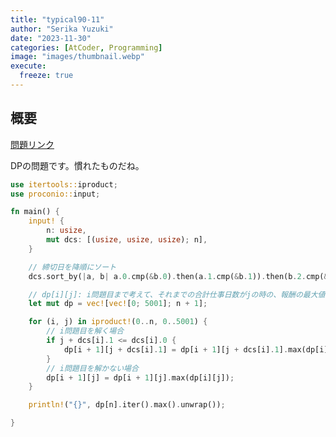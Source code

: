 ```yaml
---
title: "typical90-11"
author: "Serika Yuzuki"
date: "2023-11-30"
categories: [AtCoder, Programming]
image: "images/thumbnail.webp"
execute:
  freeze: true
---
```


## 概要

[問題リンク](https://atcoder.jp/contests/typical90/tasks/typical90_k)

DPの問題です。慣れたものだね。

```rust
use itertools::iproduct;
use proconio::input;

fn main() {
    input! {
        n: usize,
        mut dcs: [(usize, usize, usize); n],
    }

    // 締切日を降順にソート
    dcs.sort_by(|a, b| a.0.cmp(&b.0).then(a.1.cmp(&b.1)).then(b.2.cmp(&a.2)));

    // dp[i][j]: i問題目まで考えて、それまでの合計仕事日数がjの時の、報酬の最大値
    let mut dp = vec![vec![0; 5001]; n + 1];

    for (i, j) in iproduct!(0..n, 0..5001) {
        // i問題目を解く場合
        if j + dcs[i].1 <= dcs[i].0 {
            dp[i + 1][j + dcs[i].1] = dp[i + 1][j + dcs[i].1].max(dp[i][j] + dcs[i].2);
        }
        // i問題目を解かない場合
        dp[i + 1][j] = dp[i + 1][j].max(dp[i][j]);
    }

    println!("{}", dp[n].iter().max().unwrap());

}


```